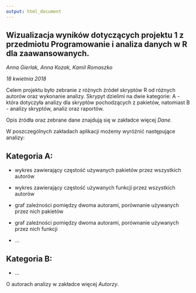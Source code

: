 ---
output: html_document
---


## Wizualizacja wyników dotyczących projektu 1 z przedmiotu Programowanie i analiza danych w R dla zaawansowanych.

*Anna Gierlak, Anna Kozak, Kamil Romaszko*

*18 kwietnia 2018*

Celem projektu było zebranie z różnych źródeł skryptów R od różnych autorów oraz wykonanie analizy. Skrypyt dzielimi na dwie kategorie: A - która dotyczyła analizy dla skryptów pochodzących z pakietów, natomiast B - analizy skryptów, analiz oraz raportów.

Opis źródła oraz zebrane dane znajdują się w zakładce więcej *Dane*.

W poszczególnych zakładach aplikacji możemy wyróżnić następujące analizy:

## Kategoria A:

- wykres zawierający częstość używanych pakietów przez wszystkich autorów

- wykres zawierający częstość używanych funkcji przez wszystkich autorów

- graf zależności pomiędzy dwoma autorami, porównanie używanych przez nich pakietów

- graf zależności pomiędzy dwoma autorami, porównanie używanych przez nich funkcji

- ...

## Kategoria B:

- ...

O autorach analizy w zakładce więcej *Autorzy*.